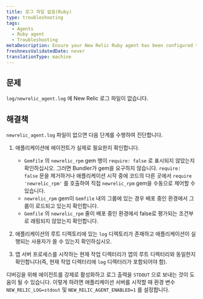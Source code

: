 ```yaml
---
title: 로그 파일 없음(Ruby)
type: troubleshooting
tags:
  - Agents
  - Ruby agent
  - Troubleshooting
metaDescription: Ensure your New Relic Ruby agent has been configured to generate log files.
freshnessValidatedDate: never
translationType: machine
---
```


## 문제

`log/newrelic_agent.log` 에 New Relic 로그 파일이 없습니다.

## 해결책

`newrelic_agent.log` 파일이 없으면 다음 단계를 수행하여 진단합니다.

1. 애플리케이션에 에이전트가 실제로 필요한지 확인합니다.

   * `Gemfile` 의 `newrelic_rpm` gem 행이 `require: false` 로 표시되지 않았는지 확인하십시오. 그러면 Bundler가 gem을 요구하지 않습니다. `require: false` 문을 제거하거나 애플리케이션 시작 중에 코드의 다른 곳에서 `require 'newrelic_rpm'` 를 호출하여 직접 `newrelic_rpm` gem을 수동으로 제어할 수 있습니다.
   * `newrelic_rpm` gem이 `Gemfile` 내의 그룹에 있는 경우 배포 중인 환경에서 그룹이 로드되고 있는지 확인합니다.
   * `Gemfile` 의 `newrelic_rpm` 줄이 배포 중인 환경에서 false로 평가되는 조건부로 래핑되지 않았는지 확인합니다.

2. 애플리케이션의 루트 디렉토리에 있는 `log` 디렉토리가 존재하고 애플리케이션이 실행되는 사용자가 쓸 수 있는지 확인하십시오.

3. 앱 서버 프로세스를 시작하는 현재 작업 디렉터리가 앱의 루트 디렉터리와 동일한지 확인합니다(즉, 현재 작업 디렉터리에 `log` 디렉터리가 포함되어야 함).

디버깅을 위해 에이전트를 강제로 활성화하고 로그 출력을 `STDOUT` 으로 보내는 것이 도움이 될 수 있습니다. 이렇게 하려면 애플리케이션 서버를 시작할 때 환경 변수 `NEW_RELIC_LOG=stdout` 및 `NEW_RELIC_AGENT_ENABLED=1` 를 설정합니다.
